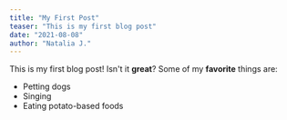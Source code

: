 ```yaml
---
title: "My First Post"
teaser: "This is my first blog post"
date: "2021-08-08"
author: "Natalia J."
---
```


This is my first blog post! Isn't it **great**?
Some of my **favorite** things are:

- Petting dogs
- Singing
- Eating potato-based foods
